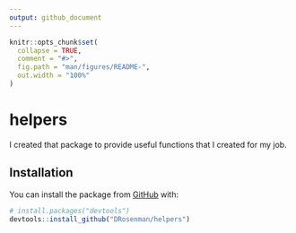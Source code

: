 ```yaml
---
output: github_document
---
```


<!-- README.md is generated from README.Rmd. Please edit that file -->

```r
knitr::opts_chunk$set(
  collapse = TRUE,
  comment = "#>",
  fig.path = "man/figures/README-",
  out.width = "100%"
)
```

# helpers

<!-- badges: start -->
<!-- badges: end -->
I created that package to provide useful functions that I created for my job.

## Installation


You can install the package from [GitHub](https://github.com/) with:

``` r
# install.packages("devtools")
devtools::install_github("DRosenman/helpers")
```
